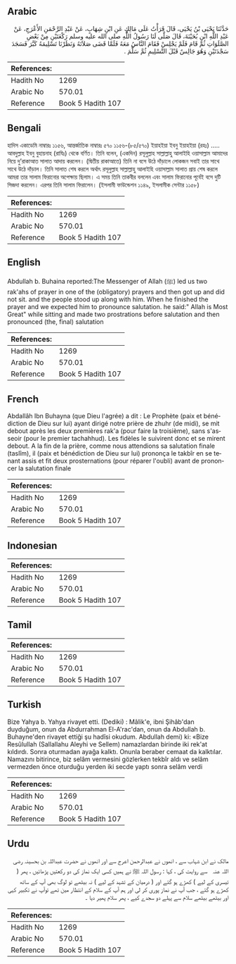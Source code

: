 ## Arabic


<div dir="rtl" lang="ar" style={{fontSize:'larger',backgroundColor:'#f8f9fa',padding:20}}>
حَدَّثَنَا يَحْيَى بْنُ يَحْيَى، قَالَ قَرَأْتُ عَلَى مَالِكٍ عَنِ ابْنِ شِهَابٍ، عَنْ عَبْدِ الرَّحْمَنِ الأَعْرَجِ، عَنْ عَبْدِ اللَّهِ ابْنِ بُحَيْنَةَ، قَالَ صَلَّى لَنَا رَسُولُ اللَّهِ صلى الله عليه وسلم رَكْعَتَيْنِ مِنْ بَعْضِ الصَّلَوَاتِ ثُمَّ قَامَ فَلَمْ يَجْلِسْ فَقَامَ النَّاسُ مَعَهُ فَلَمَّا قَضَى صَلاَتَهُ وَنَظَرْنَا تَسْلِيمَهُ كَبَّرَ فَسَجَدَ سَجْدَتَيْنِ وَهُوَ جَالِسٌ قَبْلَ التَّسْلِيمِ ثُمَّ سَلَّمَ ‏.‏
</div>
<div style={{backgroundColor:'#f8f9fa',padding:20, marginBottom: 10}}><table> <thead> <tr> <th>References:</th> <th></th> </tr> </thead> <tbody><tr><td>Hadith No</td><td>1269</td></tr><tr><td>Arabic No</td><td>570.01</td></tr><tr><td>Reference</td><td>Book 5 Hadith 107</td></tr></tbody></table></div>

## Bengali


<div dir="ltr" lang="bn" style={{fontSize:'larger',backgroundColor:'#f8f9fa',padding:20}}>
হাদিস একাডেমি নাম্বারঃ ১১৫৬, আন্তর্জাতিক নাম্বারঃ ৫৭০ ১১৫৬-(৮৫/৫৭০) ইয়াহইয়া ইবনু ইয়াহইয়া (রহঃ) ..... আবদুল্লাহ ইবনু বুহায়নাহ (রাযিঃ) থেকে বর্ণিত। তিনি বলেন, (একদিন) রসূলুল্লাহ সাল্লাল্লাহু আলাইহি ওয়াসাল্লাম আমাদের নিয়ে দু’রাকাআত সালাত আদায় করলেন। (দ্বিতীয় রাকাআতে) তিনি না বসে উঠে দাঁড়ালে লোকজন সবাই তার সাথে সাথে উঠে দাঁড়াল। তিনি সালাত শেষ করলে অর্থাৎ রসূলুল্লাহ সাল্লাল্লাহু আলাইহি ওয়াসাল্লাম সালাত প্রায় শেষ করলে আমরা তার সালাম ফিরানোর অপেক্ষায় ছিলাম। এ সময় তিনি তাকবীর বললেন এবং সালাম ফিরানোর পূর্বেই বসে দুটি সিজদা করলেন। এরপর তিনি সালাম ফিরালেন। (ইসলামী ফাউন্ডেশন ১১৪৯, ইসলামীক সেন্টার ১১৫৮)
</div>
<div style={{backgroundColor:'#f8f9fa',padding:20, marginBottom: 10}}><table> <thead> <tr> <th>References:</th> <th></th> </tr> </thead> <tbody><tr><td>Hadith No</td><td>1269</td></tr><tr><td>Arabic No</td><td>570.01</td></tr><tr><td>Reference</td><td>Book 5 Hadith 107</td></tr></tbody></table></div>

## English


<div dir="ltr" lang="en" style={{fontSize:'larger',backgroundColor:'#f8f9fa',padding:20}}>
Abdullah b. Buhaina reported:The Messenger of Allah (ﷺ) led us two rak'ahs of prayer in one of the (obligatory) prayers and then got up and did not sit. and the people stood up along with him. When he finished the prayer and we expected him to pronounce salutation. he said:" Allah is Most Great" while sitting and made two prostrations before salutation and then pronounced (the, final) salutation
</div>
<div style={{backgroundColor:'#f8f9fa',padding:20, marginBottom: 10}}><table> <thead> <tr> <th>References:</th> <th></th> </tr> </thead> <tbody><tr><td>Hadith No</td><td>1269</td></tr><tr><td>Arabic No</td><td>570.01</td></tr><tr><td>Reference</td><td>Book 5 Hadith 107</td></tr></tbody></table></div>

## French


<div dir="ltr" lang="fr" style={{fontSize:'larger',backgroundColor:'#f8f9fa',padding:20}}>
Abdallâh Ibn Buhayna (que Dieu l'agrée) a dit : Le Prophète (paix et bénédiction de Dieu sur lui) ayant dirigé notre prière de zhuhr (de midi), se mit debout après les deux premières rak'a (pour faire la troisième), sans s'asseoir (pour le premier tachahhud). Les fidèles le suivirent donc et se mirent debout. A la fin de la prière, comme nous attendions sa salutation finale (taslîm), il (paix et bénédiction de Dieu sur lui) prononça le takbîr en se tenant assis et fit deux prosternations (pour réparer l'oubli) avant de prononcer la salutation finale
</div>
<div style={{backgroundColor:'#f8f9fa',padding:20, marginBottom: 10}}><table> <thead> <tr> <th>References:</th> <th></th> </tr> </thead> <tbody><tr><td>Hadith No</td><td>1269</td></tr><tr><td>Arabic No</td><td>570.01</td></tr><tr><td>Reference</td><td>Book 5 Hadith 107</td></tr></tbody></table></div>

## Indonesian


<div dir="ltr" lang="id" style={{fontSize:'larger',backgroundColor:'#f8f9fa',padding:20}}>

</div>
<div style={{backgroundColor:'#f8f9fa',padding:20, marginBottom: 10}}><table> <thead> <tr> <th>References:</th> <th></th> </tr> </thead> <tbody><tr><td>Hadith No</td><td>1269</td></tr><tr><td>Arabic No</td><td>570.01</td></tr><tr><td>Reference</td><td>Book 5 Hadith 107</td></tr></tbody></table></div>

## Tamil


<div dir="ltr" lang="ta" style={{fontSize:'larger',backgroundColor:'#f8f9fa',padding:20}}>

</div>
<div style={{backgroundColor:'#f8f9fa',padding:20, marginBottom: 10}}><table> <thead> <tr> <th>References:</th> <th></th> </tr> </thead> <tbody><tr><td>Hadith No</td><td>1269</td></tr><tr><td>Arabic No</td><td>570.01</td></tr><tr><td>Reference</td><td>Book 5 Hadith 107</td></tr></tbody></table></div>

## Turkish


<div dir="ltr" lang="tr" style={{fontSize:'larger',backgroundColor:'#f8f9fa',padding:20}}>
Bize Yahya b. Yahya rivayet etti. (Dediki) : Mâlik'e, ibni Şihâb'dan duyduğum, onun da Abdurrahman El-A'rac'dan, onun da Abdullah b. Buhayne'den rivayet ettiği şu hadîsi okudum. Abdullah demi) ki: «Bize Resûlullah (Sallallahu Aleyhi ve Sellem) namazlardan birinde iki rek'at kıldırdı. Sonra oturmadan ayağa kalktı. Onunla beraber cemaat da kalktılar. Namazını bitirince, biz selâm vermesini gözlerken tekbîr aldı ve selâm vermezden önce oturduğu yerden iki secde yaptı sonra selâm verdi
</div>
<div style={{backgroundColor:'#f8f9fa',padding:20, marginBottom: 10}}><table> <thead> <tr> <th>References:</th> <th></th> </tr> </thead> <tbody><tr><td>Hadith No</td><td>1269</td></tr><tr><td>Arabic No</td><td>570.01</td></tr><tr><td>Reference</td><td>Book 5 Hadith 107</td></tr></tbody></table></div>

## Urdu


<div dir="rtl" lang="ur" style={{fontSize:'larger',backgroundColor:'#f8f9fa',padding:20}}>
مالک نے ابن شہاب سے ، انھوں نے عبدالرحمن اعرج سے اور انھوں نے حضرت عبداللہ بن بحسینہ ‌رضی ‌اللہ ‌عنہ ‌ ‌ سے روایت کی ، کہا : رسول اللہ ﷺ نے ہمیں کسی ایک نماز کی دو رکعتیں پڑھائیں ، پھر ( تیسری کے لیے ) کھڑے ہو گئے اور ( درمیان کے تشہد کے لیے ) نہ بیٹھے تو لوگ بھی آپ کے ساتھ کھڑے ہو گئے ، جب آپ نے نماز پوری کر لی اور ہم آپ کے سلام کے انتظار مین تھے توآپ نے تکبیر کہی اور بیٹھے بیٹھے سلام سے پہلے دو سجدے کیے ، پھر سلام پھیر دیا ۔
</div>
<div style={{backgroundColor:'#f8f9fa',padding:20, marginBottom: 10}}><table> <thead> <tr> <th>References:</th> <th></th> </tr> </thead> <tbody><tr><td>Hadith No</td><td>1269</td></tr><tr><td>Arabic No</td><td>570.01</td></tr><tr><td>Reference</td><td>Book 5 Hadith 107</td></tr></tbody></table></div>